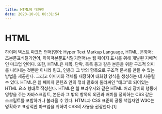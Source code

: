 ```yaml
---
title: HTML에 대하여
date: 2023-10-01 00:31:54
---
```


# HTML
하이퍼 텍스트 마크업 언어(영어: Hyper Text Markup Language, HTML, 문화어: 초본문표식달기언어, 하이퍼본문표식달기언어)는 웹 페이지 표시를 위해 개발된 지배적인 마크업 언어다. 또한, HTML은 제목, 단락, 목록 등과 같은 본문을 위한 구조적 의미를 나타내는 것뿐만 아니라 링크, 인용과 그 밖의 항목으로 구조적 문서를 만들 수 있는 방법을 제공한다. 그리고 이미지와 객체를 내장하여 대화형 양식을 생성하는 데 사용될 수 있다. HTML은 웹 페이지 콘텐츠 안의 꺾쇠 괄호에 둘러싸인 "태그"로 되어있는 HTML 요소 형태로 작성한다. HTML은 웹 브라우저와 같은 HTML 처리 장치의 행동에 영향을 주는 자바스크립트, 본문과 그 밖의 항목의 외관과 배치를 정의하는 CSS 같은 스크립트를 포함하거나 불러올 수 있다. HTML과 CSS 표준의 공동 책임자인 W3C는 명확하고 표상적인 마크업을 위하여 CSS의 사용을 권장한다.[1]